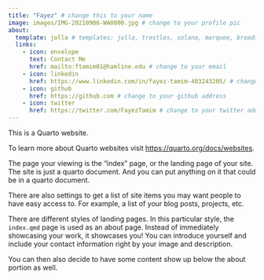 ```yaml
---
title: "Fayez" # change this to your name
image: images/IMG-20210906-WA0000.jpg # change to your profile pic
about:
  template: jolla # templates: jolla, trestles, solana, marquee, broadside
  links: 
    - icon: envelope
      text: Contact Me
      href: mailto:ftamim01@hamline.edu # change to your email
    - icon: linkedin
      href: https://www.linkedin.com/in/fayez-tamim-403243205/ # change to your linkedin address
    - icon: github
      href: https://github.com # change to your github address
    - icon: twitter
      href: https://twitter.com/FayezTamim # change to your twitter address
---
```


This is a Quarto website.

To learn more about Quarto websites visit <https://quarto.org/docs/websites>.

The page your viewing is the "index" page, or the landing page of your site. The site is just a quarto document. And you can put anything on it that could be in a quarto document.

There are also settings to get a list of site items you may want people to have easy access to. For example, a list of your blog posts, projects, etc.

There are different styles of landing pages. In this particular style, the `index.qmd` page is used as an about page. Instead of immediately showcasing your work, it showcases you! You can introduce yourself and include your contact information right by your image and description.

You can then also decide to have some content show up below the about portion as well.
